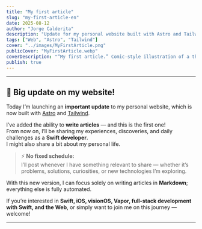 ```yaml
---
title: "My first article"
slug: "my-first-article-en"
date: 2025-08-12
author: "Jorge Calderita"
description: "Update for my personal website built with Astro and Tailwind, where I will share articles and experiences as a Swift developer in the Apple ecosystem."
tags: ["Web", "Astro", "Tailwind"]
cover: "../images/MyFirstArticle.png"
publicCover: "MyFirstArticle.webp"
coverDescription: "“My first article.” Comic-style illustration of a thoughtful programmer in front of an Apple laptop, writing his first article on his personal website."
publish: true
---
```

---

## 🚀 Big update on my website!

Today I’m launching an **important update** to my personal website, which is now built with [Astro](https://astro.build/) and [Tailwind](https://tailwindcss.com/).

I’ve added the ability to **write articles** — and this is the first one!  
From now on, I’ll be sharing my experiences, discoveries, and daily challenges as a **Swift developer**.  
I might also share a bit about my personal life.

> ⚡️ **No fixed schedule:**  
> I’ll post whenever I have something relevant to share — whether it’s problems, solutions, curiosities, or new technologies I’m exploring.

With this new version, I can focus solely on writing articles in **Markdown**; everything else is fully automated.

If you’re interested in **Swift, iOS, visionOS, Vapor, full-stack development with Swift, and the Web**, or simply want to join me on this journey — welcome!

---